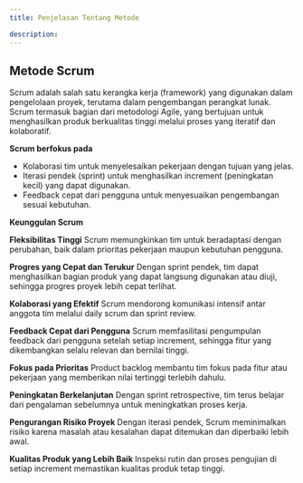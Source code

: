 ---
title: Penjelasan Tentang Metode

description: 
---

## Metode Scrum

Scrum adalah salah satu kerangka kerja (framework) yang digunakan dalam pengelolaan proyek, terutama dalam pengembangan perangkat lunak. Scrum termasuk bagian dari metodologi Agile, yang bertujuan untuk menghasilkan produk berkualitas tinggi melalui proses yang iteratif dan kolaboratif.

**Scrum berfokus pada**

- Kolaborasi tim untuk menyelesaikan pekerjaan dengan tujuan yang jelas.
- Iterasi pendek (sprint) untuk menghasilkan increment (peningkatan kecil) yang dapat digunakan.
- Feedback cepat dari pengguna untuk menyesuaikan pengembangan sesuai kebutuhan.

**Keunggulan Scrum**

**Fleksibilitas Tinggi**
Scrum memungkinkan tim untuk beradaptasi dengan perubahan, baik dalam prioritas pekerjaan maupun kebutuhan pengguna.

**Progres yang Cepat dan Terukur**
Dengan sprint pendek, tim dapat menghasilkan bagian produk yang dapat langsung digunakan atau diuji, sehingga progres proyek lebih cepat terlihat.

**Kolaborasi yang Efektif**
Scrum mendorong komunikasi intensif antar anggota tim melalui daily scrum dan sprint review.

**Feedback Cepat dari Pengguna**
Scrum memfasilitasi pengumpulan feedback dari pengguna setelah setiap increment, sehingga fitur yang dikembangkan selalu relevan dan bernilai tinggi.

**Fokus pada Prioritas**
Product backlog membantu tim fokus pada fitur atau pekerjaan yang memberikan nilai tertinggi terlebih dahulu.

**Peningkatan Berkelanjutan**
Dengan sprint retrospective, tim terus belajar dari pengalaman sebelumnya untuk meningkatkan proses kerja.

**Pengurangan Risiko Proyek**
Dengan iterasi pendek, Scrum meminimalkan risiko karena masalah atau kesalahan dapat ditemukan dan diperbaiki lebih awal.

**Kualitas Produk yang Lebih Baik**
Inspeksi rutin dan proses pengujian di setiap increment memastikan kualitas produk tetap tinggi.


